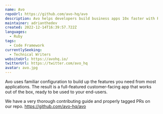 ```yaml
---
name: Avo
repoUrl: https://github.com/avo-hq/avo
description: Avo helps developers build business apps 10x faster with Ruby on Rails
maintainer: adrianthedev
created: 2022-12-14T16:39:57.722Z
languages:
  - Ruby
tags:
  - Code Framework
currentlySeeking:
  - Technical Writers
websiteUrl: https://avohq.io/
twitterUrl: https://twitter.com/avo_hq
avatar: avo.jpg
---
```


<Overview>

Avo uses familiar configuration to build up the features you need from most applications.
The result is a full-featured customer-facing app that works out of the box, ready to be used to your end-users.

</Overview>

<Contributing>

We have a very thorough contributing guide and properly tagged PRs on our repo.
https://github.com/avo-hq/avo

</Contributing>
